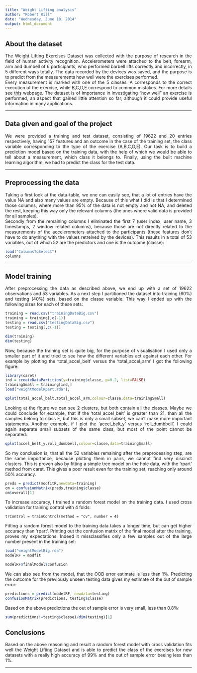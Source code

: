 ```yaml
---
title: "Weight Lifting analysis"
author: "Robert Rill"
date: "Wednesday, June 18, 2014"
output: html_document
---
```


<h2>About the dataset</h2>

<div style="width:600px;text-align: justify;">
<p>
The Weight Lifting Exercises Dataset was collected with the purpose of research in the 
field of human activity recognition. Accelerometers were attached to the belt, forearm, 
arm and dumbell of 6 participants, who performed barbell lifts correctly and 
incorrectly, in 5 different ways totally. The data recorded by the devices was saved, 
and the purpose is to predict from the measurements how well were the exercises performed. 
<br/>Every measurement is marked with one of the 5 classes: A corresponds to the 
correct execution of the exercise, while B,C,D,E correspond to common mistakes. 
For more details see <a href="http://groupware.les.inf.puc-rio.br/har">this</a> webpage. 
The dataset is of importance in investigating "how well" an exercise is performed, 
an aspect that gained little attention so far, although it could provide useful 
information in many applications.
</p><hr/>

<h2>Data given and goal of the project</h2>
<p>
We were provided a training and test dataset, consisting of 19622 and 20 entries respectively, 
having 157 features and an outcome in the case of the training set, the class variable 
corresponding to the type of the exercise (A,B,C,D,E). Our task is to build a 
prediction model based on the training data, with the help of which we would be able to 
tell about a measurement, which class it belongs to. Finally, using the built 
machine learning algorithm, we had to predict the class for the test data.
</p><hr/>

<h2>Preprocessing the data</h2>
<p>
Taking a first look at the data-table, we one can easily see, that a lot of 
entries have the value NA and also many values are empty. Because of this what 
I did is that I determined those columns, where more than 95% of the data 
is not empty and not NA, and deleted the rest, keeping this way only the 
relevant columns (the ones where valid data is provided for all samples).
<br/>
Secondly from the remaining columns I eliminated the first 7 
(user index, user name, 3 timestamps, 2 window related columns), 
because those are not directly related to the measurements of the accelerometers 
attached to the participants (these features don't have to do anything with the 
values retreived by the devices). This results in a total of 53 variables, out of 
which 52 are the predictors and one is the outcome (classe):
```r
load("ColumnsToSelect")
columns
```
</p><hr/>

<h2>Model training</h2>
<p>
After preprocessing the data as described above, we end up with a set of 19622 
observations and 53 variables. As a next step I partitioned the dataset into 
training (60%) and testing (40%) sets, based on the classe variable. This way I 
ended up with the following sizes for each of these sets:
```r
training = read.csv("trainingDataBig.csv")
training = training[,c(-1)]
testing = read.csv("testingDataBig.csv")
testing = testing[,c(-1)]
```

```r
dim(training)
dim(testing)
```
Now, because the training set is quite big, for the purpose of visualisation I used only a smaller part of it and tried to see how the different variables act against each other. For example 
by plotting the 'total_accel_belt' versus the 'total_accel_arm' I got the following figure:
```r
library(caret)
ind = createDataPartition(y=training$classe, p=0.2, list=FALSE)
trainingSmall = training[ind,]
load("weightModelRpart.rda");
```
```r
qplot(total_accel_belt,total_accel_arm,colour=classe,data=trainingSmall)
```
Looking at the figure we can see 2 clusters, but both contain all the classes. Maybe 
we could conclude for example, that if the 'total_accel_belt' is greater than 21, 
than all the samples belong to class E, but this is only a small subset, 
we can't make more important statements. Another example, if I plot the 'accel_belt_y' 
versus 'roll_dumbbell', I could again separate small subsets of the same class, but most 
of the point cannot be separated:
```r
qplot(accel_belt_y,roll_dumbbell,colour=classe,data=trainingSmall)
```
So my conclusion is, that all the 52 variables remaining after the preprocessing step, 
are the same importance, because plotting them in pairs, we cannot find very discinct  clusters. This is proven also by fitting a simple tree model on the hole data, with the 
'rpart' method from caret. This gives a poor result even for the training set, 
reaching only around 50% accuracy.
```r
preds = predict(modfitR,newdata=training)
cm = confusionMatrix(preds,training$classe)
cm$overall[1]
```

To increase accuracy, I trained a random forest model on the training data. 
I used cross validation for training control with 4 folds:
```
trControl = trainControl(method = "cv", number = 4)
```
Fitting a random forest model to the training data takes a longer time, but 
can get higher accuracy than 'rpart'. Printing out the confusion matrix of the 
final model after the training, proves my expectations. Indeed it missclassifies 
only a few samples out of the large number present in the training set:
```r
load("weightModelBig.rda")
modelRF = modfit
```
</p>
```r
modelRF$finalModel$confusion
```
We can also see from the model, that the OOB error estimate is less than 1%. 
Predicting the outcome for the previously unseen testing data gives my estimate of the out of sample error:
```r
predictions = predict(modelRF, newdata=testing)
confusionMatrix(predictions, testing$classe)
```
Based on the above predictions the out of sample error is very small, less than 0.8%:
```r
sum(predictions!=testing$classe)/dim(testing)[1]
```

<h2>Conclusions</h2>

Based on the above reasoning and result a random forest model with cross validation 
fits well the Weight Lifting Dataset and is able to predict the class of the exercises 
for new datasets with a really high accuracy of 99% and the out of sample error beeing 
less than 1%.
<hr/>
</div>
